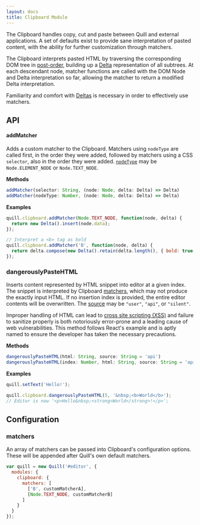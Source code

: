 ```yaml
---
layout: docs
title: Clipboard Module
---
```


The Clipboard handles copy, cut and paste between Quill and external applications. A set of defaults exist to provide sane interpretation of pasted content, with the ability for further customization through matchers.

The Clipboard interprets pasted HTML by traversing the corresponding DOM tree in [post-order](https://en.wikipedia.org/wiki/Tree_traversal#Post-order), building up a [Delta](/docs/delta/) representation of all subtrees. At each descendant node, matcher functions are called with the DOM Node and Delta interpretation so far, allowing the matcher to return a modified Delta interpretation.

Familiarity and comfort with [Deltas](/docs/delta/) is necessary in order to effectively use matchers.


## API

#### addMatcher

Adds a custom matcher to the Clipboard. Matchers using `nodeType` are called first, in the order they were added, followed by matchers using a CSS `selector`, also in the order they were added. [`nodeType`](https://developer.mozilla.org/en-US/docs/Web/API/Node/nodeType) may be `Node.ELEMENT_NODE` or `Node.TEXT_NODE`.

**Methods**

```javascript
addMatcher(selector: String, (node: Node, delta: Delta) => Delta)
addMatcher(nodeType: Number, (node: Node, delta: Delta) => Delta)
```

**Examples**

```javascript
quill.clipboard.addMatcher(Node.TEXT_NODE, function(node, delta) {
  return new Delta().insert(node.data);
});

// Interpret a <b> tag as bold
quill.clipboard.addMatcher('B', function(node, delta) {
  return delta.compose(new Delta().retain(delta.length(), { bold: true }));
});
```

### dangerouslyPasteHTML

Inserts content represented by HTML snippet into editor at a given index. The snippet is interpreted by Clipboard [matchers](#addMatcher), which may not produce the exactly input HTML. If no insertion index is provided, the entire editor contents will be overwritten. The [source](/docs/api/#events) may be `"user"`, `"api"`, or `"silent"`.

Improper handling of HTML can lead to [cross site scripting (XSS)](https://www.owasp.org/index.php/Cross-site_Scripting_(XSS)) and failure to sanitize properly is both notoriously error-prone and a leading cause of web vulnerabilities. This method follows React's example and is aptly named to ensure the developer has taken the necessary precautions.

**Methods**

```javascript
dangerouslyPasteHTML(html: String, source: String = 'api')
dangerouslyPasteHTML(index: Number, html: String, source: String = 'api')
```

**Examples**

```javascript
quill.setText('Hello!');

quill.clipboard.dangerouslyPasteHTML(5, '&nbsp;<b>World</b>');
// Editor is now '<p>Hello&nbsp;<strong>World</strong>!</p>';
```


## Configuration

### matchers

An array of matchers can be passed into Clipboard's configuration options. These will be appended after Quill's own default matchers.

```javascript
var quill = new Quill('#editor', {
  modules: {
    clipboard: {
      matchers: [
        ['B', customMatcherA],
        [Node.TEXT_NODE, customMatcherB]
      ]
    }
  }
});
```
